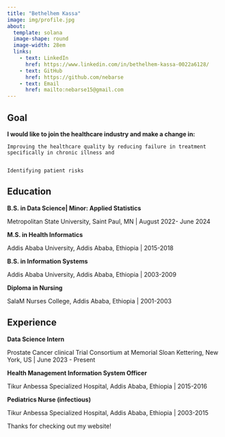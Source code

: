 ```yaml
---
title: "Bethelhem Kassa"
image: img/profile.jpg
about:
  template: solana
  image-shape: round
  image-width: 28em
  links:
    - text: LinkedIn
      href: https://www.linkedin.com/in/bethelhem-kassa-0022a6128/
    - text: GitHub
      href: https://github.com/nebarse
    - text: Email
      href: mailto:nebarse15@gmail.com
---
```


:::{#me}

## Goal

**I would like to join the healthcare industry and make a change in:**

    Improving the healthcare quality by reducing failure in treatment specifically in chronic illness and
    
    
    Identifying patient risks

## Education

**B.S. in  Data Science| Minor: Applied Statistics**

Metropolitan State University, Saint Paul, MN | August 2022- June 2024

**M.S. in Health Informatics**

Addis Ababa University, Addis Ababa, Ethiopia | 2015-2018

**B.S. in Information Systems**

Addis Ababa University, Addis Ababa, Ethiopia | 2003-2009

**Diploma in Nursing**

SalaM Nurses College, Addis Ababa, Ethiopia | 2001-2003

## Experience

**Data Science Intern**

Prostate Cancer clinical Trial Consortium at Memorial Sloan Kettering, 
New York, US | June 2023 - Present

**Health Management Information System Officer**

Tikur Anbessa Specialized Hospital, Addis Ababa, Ethiopia | 2015-2016              

**Pediatrics Nurse (infectious)	**	

Tikur Anbessa Specialized Hospital, Addis Ababa, Ethiopia | 2003-2015                                                                                  



:::

Thanks for checking out my website!
